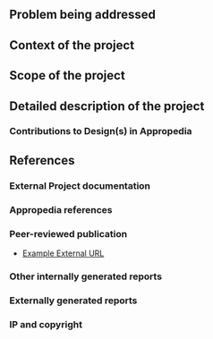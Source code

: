 {{Project Description
|Is part of Project Collection=EWB Challenge Project
|Project Status=1- Initiation
|Image=Imageneeded.png
}}
<!-- Please make sure to use the format provided below for consistency between all projects. -->
== Problem being addressed ==


== Context of the project ==


== Scope of the project ==


== Detailed description of the project ==

=== Contributions to Design(s) in Appropedia ===
<!-- Please detail how the project did have an impact on the design -->


== References ==
=== External Project documentation ===
=== Appropedia references ===
=== Peer-reviewed publication ===
* [http://www.appropedia.org Example External URL]

=== Other internally generated reports ===
=== Externally generated reports ===
=== IP and copyright ===